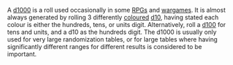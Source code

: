 A [[d1000]] is a roll used occasionally in some [[Role-playing game|RPG]]s and [[wargaming|wargames]]. It is almost always generated by rolling 3 differently [[colour]]ed [[Ten-sided die|d10]], having stated each colour is either the hundreds, tens, or units digit. Alternatively, roll a [[Percentile die|d100]] for tens and units, and a d10 as the hundreds digit. The d1000 is usually only used for very large randomization tables, or for large tables where having significantly different ranges for different results is considered to be important.